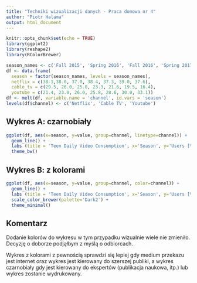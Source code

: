 ```yaml
---
title: "Techniki wizualizacji danych - Praca domowa nr 4"
author: "Piotr Halama"
output: html_document
---
```


```r
knitr::opts_chunk$set(echo = TRUE)
library(ggplot2)
library(reshape2)
library(RColorBrewer)
```

```r
season_names <- c('Fall 2015', 'Spring 2016', 'Fall 2016', 'Spring 2017', 'Fall 2017', 'Spring 2018', 'Fall 2018')
df <- data.frame(
  season = factor(season_names, levels = season_names),
  netflix = c(38.1,38.0, 37.0, 38.4, 37.3, 39.0, 37.6), 
  cable_tv = c(29.5, 26.0, 25.0, 23.3, 21.6, 19.5, 16.4), 
  youtube = c(21.4, 23.0, 26.0, 25.8, 28.6, 30.0, 33.1))
df <- melt(df, variable.name = 'channel', id.vars = 'season')
levels(df$channel) <- c('Netflix', 'Cable TV', 'Youtube')
```


## Wykres A: czarnobiały
```r
ggplot(df, aes(x=season, y=value, group=channel, linetype=channel)) +
  geom_line() +
  labs (title = 'Teen Daily Video Consumption', x='Season', y='Users [%]', linetype='Channel') +
  theme_bw()
```

## Wykres B: z kolorami
```r
ggplot(df, aes(x=season, y=value, group=channel, color=channel)) +
  geom_line() +
  labs (title = 'Teen Daily Video Consumption', x='Season', y='Users [%]', color='Channel') +
  scale_color_brewer(palette='Dark2') +
  theme_minimal()
```

## Komentarz
Dodanie kolorów do wykresu w tym przypadku wizualnie wiele nie zmieniło. Decyzję o doborze podjąłbym z myślą o odbiorcach.

Wykres z kolorami z pewnością sprawdzi się lepiej gdy medium przekazu jest internet oraz wykres jest kierowany do szerszej publiki,
a wykres czarnobiały gdy jest kierowany do ekspertów (publikacja naukowa, itp.) lub wykres zostanie wydrukowany.